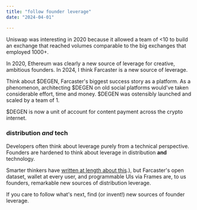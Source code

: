 ```yaml
---
title: "follow founder leverage"
date: "2024-04-01"

---
```


Uniswap was interesting in 2020 because it allowed a team of \<10 to build an exchange that reached volumes comparable to the big exchanges that employed 1000+.

In 2020, Ethereum was clearly a new source of leverage for creative, ambitious founders. In 2024, I think Farcaster is a new source of leverage.

Think about $DEGEN, Farcaster's biggest success story as a platform. As a phenomenon, architecting $DEGEN on old social platforms would've taken considerable effort, time and money. $DEGEN was ostensibly launched and scaled by a team of 1.

$DEGEN is now a unit of account for content payment across the crypto internet.

### distribution *and* tech

Developers often think about leverage purely from a technical perspective. Founders are hardened to think about leverage in distribution **and** technology.

Smarter thinkers have [written at length about this](https://variant.fund/articles/headless-marketplaces-wallets/#:~:text=A%20headless%20marketplace%20is%20a,group%20chat%20or%20Farcaster%20feed).), but Farcaster's open dataset, wallet at every user, and programmable UIs via Frames are, to us founders, remarkable new sources of distribution leverage.

If you care to follow what's next, find (or invent!) new sources of founder leverage.